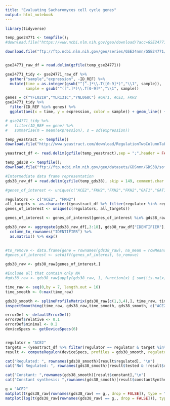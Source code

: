 ```yaml
---
title: "Evaluating Sacharomyces cell cycle genes"
output: html_notebook
---
```


```r
library(tidyverse)
```



```r
temp_gse24771 <- tempfile();
#download.file("https://www.ncbi.nlm.nih.gov/geo/download/?acc=GSE24771&format=file&file=GSE24771%5Fcomplete%5Fnormalized%2Etxt%2Egz", temp)

download.file("ftp://ftp.ncbi.nlm.nih.gov/geo/series/GSE24nnn/GSE24771/suppl/GSE24771_complete_normalized.txt.gz", temp_gse24771)


gse24771_raw_df = read.delim(gzfile(temp_gse24771)) 
```

```r
gse24771_tidy <- gse24771_raw_df %>% 
  gather("sample","expression", -ID_REF) %>% 
  mutate(time = as.integer(gsub("^[^.]*\\.T([0-9]*)","\\1", sample)), 
         sample = gsub("^([^.]*)\\.T[0-9]*","\\1", sample))
```


```r
genes = c("YFL021W","YLR131C","YNL068C") #GAT1, ACE2, FKH2
gse24771_tidy %>% 
  filter(ID_REF %in% genes) %>%
  ggplot(aes(x = time, y = expression, color = sample)) + geom_line() + facet_wrap( ~ ID_REF, ncol = 1, scales = "free")

# gse24771_tidy %>% 
#   filter(ID_REF == gene) %>% 
#   summarise(m = mean(expression), s = sd(expression))

```












```r
temp_yeastract <- tempfile()
download.file("http://www.yeastract.com/download/RegulationTwoColumnTable_Documented_2013927.tsv.gz", temp_yeastract)

yeastract_df <- read.delim(gzfile(temp_yeastract),sep = ";",header = FALSE, col.names = c("regulator","target"))
```



```r
temp_gds38 <- tempfile();
download.file("ftp://ftp.ncbi.nlm.nih.gov/geo/datasets/GDSnnn/GDS38/soft/GDS38_full.soft.gz", temp_gds38)

#Intermediate data frame representation
gds38_raw_df = read.delim(gzfile(temp_gds38), skip = 149, comment.char = "!", na.strings = c("null","")) 

```

```r

#genes_of_interest <- unique(c("ACE2","FKH2","FKH2","FKH2","GAT1","GAT1","GAT1","NDD1","NDD1","MCM1","MCM1","MCM1","SFL1","SFL1","SFL1","YAP1","SKN7","ROX1","ROX1","ROX1","NRG1","NRG1","NRG1","YAP1","YAP1","YAP1","SFL1","SFL1","SOK2","SOK2","SOK2","FKH1","FKH1","SWI4","MBP1","MBP1","MCM1","MCM1","MCM1","MOT3","MOT3","MOT3","NDD1","SOK2","SOK2","SOK2","SWI4","SWI4","SWI6","SWI6","CRZ1","DAL82","DOT6","FZF1","GLN3","GLN3","MAL33","MSN2","MSN2","RCS1","RFX1","RFX1","RGT1","RGT1","RTG3","RTG3","SKO1","SKO1","STP2","THI2","MDD1","SWI5","ASH1","ASH1","ASH1","FKH2","FKH2","FKH2","GAT1","GAT1","GAT3","GAT3","GAT3","MCM1","MCM1","MCM1","NDD1","NDD1","SFL1","SFL1","ABF1","IME4","IME4","IME4","FHL1","FHL1","FHL1","MSN1","MSN1","MSN1","DAL81","DAL81","DAL81","PHO2","PHO2","PHO2","PUT3","PUT3","PUT3","STP1","STP1","STP1","RIM101","RIM101","RIM101","FZF1","HAP2","HAP2","RAP1","GAT1","GAT1","GAT1","RPH1","RPH1","RPH1","RCS1","RCS1","RCS1","MSN4","MSN4","MSN4","SIP4","SIP4","SIP4","RAP1","RAP1","HSF1","HSF1","SUM1","RSF2","HAP4","GAT3"))

regulators <- c("ACE2", "FKH2")
all_targets <- as.character((yeastract_df %>% filter(regulator %in% regulators))$target)
genes_of_interest <- unique(c(regulators, all_targets))

genes_of_interest <- genes_of_interest[genes_of_interest %in% gds38_raw_df$IDENTIFIER]

gds38_raw <- aggregate(gds38_raw_df[,3:18], gds38_raw_df["IDENTIFIER"], mean, na.rm = TRUE) %>%
  column_to_rownames("IDENTIFIER") %>%
  as.matrix() %>% exp()
  

#to_remove <- data.frame(gene = rownames(gds38_raw), na_mean = rowMeans(is.na(gds38_raw))) %>% filter(na_mean > 0.1) %>% get("gene",.) %>% as.character()
#genes_of_interest <- setdiff(genes_of_interest, to_remove)

gds38_raw <- gds38_raw[genes_of_interest,]

#Exclude all that contain only NA
#gds38_raw <- gds38_raw[apply(gds38_raw, 1, function(x) { sum(!is.na(x)) > 5}),]

time_raw <- seq(0,by = 7, length.out = 16)
time_smooth <- 0:max(time_raw)
```

```r
gds38_smooth <- splineProfileMatrix(gds38_raw[c(1,3,4),], time_raw, time_smooth, df = 5, intercept = TRUE)
inspectSmoothing(time_raw, gds38_raw,time_smooth, gds38_smooth, c("ACE2","FKH2"))

```


```r
errorDef <- defaultErrorDef()
errorDef$relative <- 0.1
errorDef$minimal <- 0.2
deviceSpecs <- getDeviceSpecs(6)


regulator = "ACE2"
targets = (yeastract_df %>% filter(regulator == regulator & target %in% genes_of_interest))$target
result <- computeRegulon(deviceSpecs, profiles = gds38_smooth, regulatorName = regulator, regulonNames = targets)

cat("Regulated: ", rownames(gds38_smooth)[result$regulated], "\n")
cat("Not Regulated: ", rownames(gds38_smooth)[result$tested & !result$regulated], "\n")

cat("Constant: ",rownames(gds38_smooth)[result$constant],"\n")
cat("Constant synthesis: ",rownames(gds38_smooth)[result$constantSynthesis],"\n")

```


```r
g = "ACE2"
matplot(t(gds38_raw[rownames(gds38_raw) == g,, drop = FALSE]), type = "l")
matplot(log(t(gds38_raw[rownames(gds38_raw) == g,, drop = FALSE])), type = "l")
```

